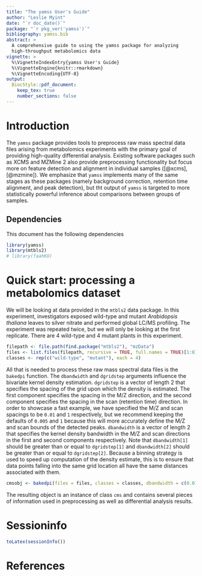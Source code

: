 ```yaml
---
title: "The yamss User's Guide"
author: "Leslie Myint"
date: "`r doc_date()`"
package: "`r pkg_ver('yamss')`"
bibliography: yamss.bib
abstract: >
  A comprehensive guide to using the yamss package for analyzing
  high-throughput metabolomics data
vignette: >
  %\VignetteIndexEntry{yamss User's Guide}
  %\VignetteEngine{knitr::rmarkdown}
  %\VignetteEncoding{UTF-8}
output: 
  BiocStyle::pdf_document:
    keep_tex: true
    number_sections: false
---
```


# Introduction

The `yamss` package provides tools to preprocess raw mass spectral data files arising from metabolomics experiments with the primary goal of providing high-quality differential analysis. Existing software packages such as XCMS and MZMine 2 also provide preprocessing functionality but focus more on feature detection and alignment in individual samples ([@xcms], [@mzmine]). We emphasize that `yamss` implements many of the same stages as these packages (namely background correction, retention time alignment, and peak detection), but tht output of `yamss` is targeted to more statistically powerful inference about comparisons between groups of samples.

## Dependencies

This document has the following dependencies

```r
library(yamss)
library(mtbls2)
# library(faahKO)
```

# Quick start: processing a metabolomics dataset

We will be looking at data provided in the `mtbls2` data package. In this experiment, investigators exposed wild-type and mutant *Arabidopsis thaliana* leaves to silver nitrate and performed global LC/MS profiling. The experiment was repeated twice, but we will only be looking at the first replicate. There are 4 wild-type and 4 mutant plants in this experiment.

```r
filepath <- file.path(find.package("mtbls2"), "mzData")
files <- list.files(filepath, recursive = TRUE, full.names = TRUE)[1:8]
classes <- rep(c("wild-type", "mutant"), each = 4)
```

All that is needed to process these raw mass spectral data files is the `bakedpi` function. The `dbandwidth` and `dgridstep` arguments influence the bivariate kernel density estimation. `dgridstep` is a vector of length 2 that specifies the spacing of the grid upon which the density is estimated. The first component specifies the spacing in the M/Z direction, and the second component specifies the spacing in the scan (retention time) direction. In order to showcase a fast example, we have specified the M/Z and scan spacings to be `0.01` and `1` respectively, but we recommend keeping the defaults of `0.005` and `1` because this will more accurately define the M/Z and scan bounds of the detected peaks. `dbandwidth` is a vector of length 2 that specifies the kernel density bandwidth in the M/Z and scan directions in the first and second components respectively. Note that `dbandwidth[1]` should be greater than or equal to `dgridstep[1]` and `dbandwidth[2]` should be greater than or equal to `dgridstep[2]`. Because a binning strategy is used to speed up computation of the density estimate, this is to ensure that data points falling into the same grid location all have the same distances associated with them.

```r
cmsobj <- bakedpi(files = files, classes = classes, dbandwidth = c(0.01, 10), dgridstep = c(0.01, 1), outfileDens = NULL, dortalign = TRUE, mzsubset = c(500, 520), verbose = TRUE)
```

The resulting object is an instance of class `cms` and contains several pieces of information used in preprocessing as well as differential analysis results.

# Sessioninfo

```r
toLatex(sessionInfo())
```

# References


